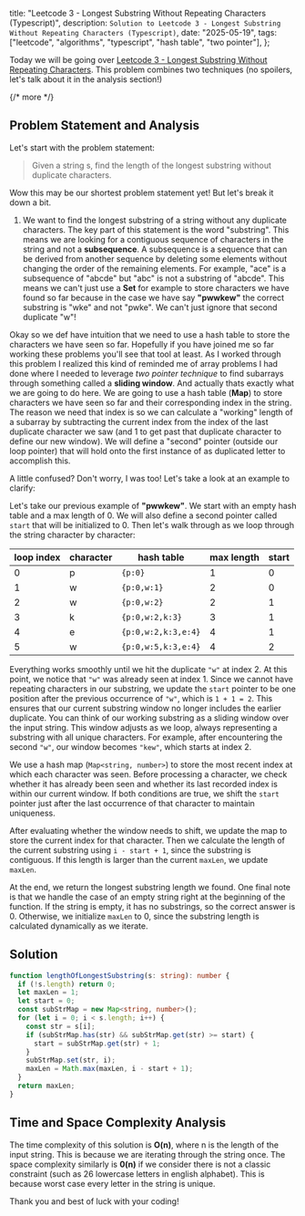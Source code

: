   title:
    "Leetcode 3 - Longest Substring Without Repeating Characters (Typescript)",
  description: `Solution to Leetcode 3 - Longest Substring Without Repeating Characters (Typescript)`,
  date: "2025-05-19",
  tags: ["leetcode", "algorithms", "typescript", "hash table", "two pointer"],
};

Today we will be going over [Leetcode 3 - Longest Substring Without Repeating Characters](https://leetcode.com/problems/longest-substring-without-repeating-characters/description/). This problem combines two techniques (no spoilers, let's talk about it in the analysis section!)

{/* more */}

## Problem Statement and Analysis

Let's start with the problem statement:

> Given a string s, find the length of the longest substring without duplicate characters.

Wow this may be our shortest problem statement yet! But let's break it down a bit.

1. We want to find the longest substring of a string without any duplicate characters. The key part of this statement is the word "substring". This means we are looking for a contiguous sequence of characters in the string and not a **subsequence**. A subsequence is a sequence that can be derived from another sequence by deleting some elements without changing the order of the remaining elements. For example, "ace" is a subsequence of "abcde" but "abc" is not a substring of "abcde". This means we can't just use a **Set** for example to store characters we have found so far because in the case we have say **"pwwkew"** the correct substring is "wke" and not "pwke". We can't just ignore that second duplicate "w"!

Okay so we def have intuition that we need to use a hash table to store the characters we have seen so far. Hopefully if you have joined me so far working these problems you'll see that tool at least. As I worked through this problem I realized this kind of reminded me of array problems I had done where I needed to leverage _two pointer technique_ to find subarrays through something called a **sliding window**. And actually thats exactly what we are going to do here. We are going to use a hash table (**Map**) to store characters we have seen so far and their corresponding index in the string. The reason we need that index is so we can calculate a "working" length of a subarray by subtracting the current index from the index of the last duplicate character we saw (and 1 to get past that duplicate character to define our new window). We will define a "second" pointer (outside our loop pointer) that will hold onto the first instance of as duplicated letter to accomplish this.

A little confused? Don't worry, I was too! Let's take a look at an example to clarify:

Let's take our previous example of **"pwwkew"**. We start with an empty hash table and a max length of 0. We will also define a second pointer called `start` that will be initialized to 0. Then let's walk through as we loop through the string character by character:

| loop index | character | hash table          | max length | start |
| ---------- | --------- | ------------------- | ---------- | ----- |
| 0          | p         | `{p:0}`             | 1          | 0     |
| 1          | w         | `{p:0,w:1}`         | 2          | 0     |
| 2          | w         | `{p:0,w:2}`         | 2          | 1     |
| 3          | k         | `{p:0,w:2,k:3}`     | 3          | 1     |
| 4          | e         | `{p:0,w:2,k:3,e:4}` | 4          | 1     |
| 5          | w         | `{p:0,w:5,k:3,e:4}` | 4          | 2     |

Everything works smoothly until we hit the duplicate `"w"` at index 2. At this point, we notice that `"w"` was already seen at index 1. Since we cannot have repeating characters in our substring, we update the `start` pointer to be one position after the previous occurrence of `"w"`, which is `1 + 1 = 2`. This ensures that our current substring window no longer includes the earlier duplicate. You can think of our working substring as a sliding window over the input string. This window adjusts as we loop, always representing a substring with all unique characters. For example, after encountering the second `"w"`, our window becomes `"kew"`, which starts at index 2.

We use a hash map (`Map<string, number>`) to store the most recent index at which each character was seen. Before processing a character, we check whether it has already been seen and whether its last recorded index is within our current window. If both conditions are true, we shift the `start` pointer just after the last occurrence of that character to maintain uniqueness.

After evaluating whether the window needs to shift, we update the map to store the current index for that character. Then we calculate the length of the current substring using `i - start + 1`, since the substring is contiguous. If this length is larger than the current `maxLen`, we update `maxLen`.

At the end, we return the longest substring length we found. One final note is that we handle the case of an empty string right at the beginning of the function. If the string is empty, it has no substrings, so the correct answer is 0. Otherwise, we initialize `maxLen` to 0, since the substring length is calculated dynamically as we iterate.

## Solution

```typescript
function lengthOfLongestSubstring(s: string): number {
  if (!s.length) return 0;
  let maxLen = 1;
  let start = 0;
  const subStrMap = new Map<string, number>();
  for (let i = 0; i < s.length; i++) {
    const str = s[i];
    if (subStrMap.has(str) && subStrMap.get(str) >= start) {
      start = subStrMap.get(str) + 1;
    }
    subStrMap.set(str, i);
    maxLen = Math.max(maxLen, i - start + 1);
  }
  return maxLen;
}
```

## Time and Space Complexity Analysis

The time complexity of this solution is **O(n)**, where n is the length of the input string. This is because we are iterating through the string once. The space complexity similarly is **0(n)** if we consider there is not a classic constraint (such as 26 lowercase letters in english alphabet). This is because worst case every letter in the string is unique.

Thank you and best of luck with your coding!
